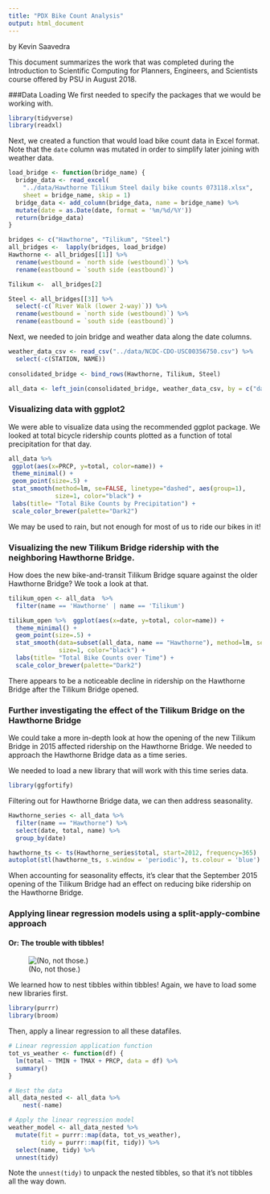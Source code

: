 ```yaml
---
title: "PDX Bike Count Analysis"
output: html_document
---
```

by Kevin Saavedra

This document summarizes the work that was completed during the Introduction to Scientific Computing for Planners, Engineers, and Scientists course offered by 
PSU in August 2018.

###Data Loading
We first needed to specify the packages that we would be working with.

```r
library(tidyverse)
library(readxl)
```

Next, we created a function that would load bike count data in Excel format.
Note that the `date` column was mutated in order to simplify later joining with
weather data.

```r
load_bridge <- function(bridge_name) {
  bridge_data <- read_excel(
    "../data/Hawthorne Tilikum Steel daily bike counts 073118.xlsx",
    sheet = bridge_name, skip = 1)
  bridge_data <- add_column(bridge_data, name = bridge_name) %>%
  mutate(date = as.Date(date, format = '%m/%d/%Y'))
  return(bridge_data)
}

bridges <- c("Hawthorne", "Tilikum", "Steel")
all_bridges <-  lapply(bridges, load_bridge)
Hawthorne <- all_bridges[[1]] %>% 
  rename(westbound = `north side (westbound)`) %>%
  rename(eastbound = `south side (eastbound)`) 

Tilikum <-  all_bridges[2]

Steel <- all_bridges[[3]] %>%
  select(-c(`River Walk (lower 2-way)`)) %>% 
  rename(westbound = `north side (westbound)`) %>%
  rename(eastbound = `south side (eastbound)`) 
```
Next, we needed to join bridge and weather data along the date columns.
```r
weather_data_csv <- read_csv("../data/NCDC-CDO-USC00356750.csv") %>% 
  select(-c(STATION, NAME))
  
consolidated_bridge <- bind_rows(Hawthorne, Tilikum, Steel)

all_data <- left_join(consolidated_bridge, weather_data_csv, by = c("date" = "DATE"))
```

### Visualizing data with ggplot2
We were able to visualize data using the recommended ggplot package. We looked
at total bicycle ridership counts plotted as a function of total precipitation
for that day.

```r
all_data %>%
 ggplot(aes(x=PRCP, y=total, color=name)) + 
 theme_minimal() +
 geom_point(size=.5) +
 stat_smooth(method=lm, se=FALSE, linetype="dashed", aes(group=1), 
             size=1, color="black") +
 labs(title= "Total Bike Counts by Precipitation") +
 scale_color_brewer(palette="Dark2")
```

We may be used to rain, but not enough for most of us to ride our bikes in it!

### Visualizing the new Tilikum Bridge ridership with the neighboring Hawthorne Bridge.

How does the new bike-and-transit Tilikum Bridge square against the older 
Hawthorne Bridge? We took a look at that.

```r
tilikum_open <- all_data  %>%
  filter(name == 'Hawthorne' | name == 'Tilikum')  

tilikum_open %>%  ggplot(aes(x=date, y=total, color=name)) + 
  theme_minimal() +
  geom_point(size=.5) +
  stat_smooth(data=subset(all_data, name == "Hawthorne"), method=lm, se=FALSE, linetype="dashed", aes(group=1), 
              size=1, color="black") +
  labs(title= "Total Bike Counts over Time") +
  scale_color_brewer(palette="Dark2")
```

There appears to be a noticeable decline in ridership on the Hawthorne Bridge
after the Tilikum Bridge opened.

### Further investigating the effect of the Tilikum Bridge on the Hawthorne Bridge

We could take a more in-depth look at how the opening of the new Tilikum Bridge
in 2015 affected ridership on the Hawthorne Bridge. We needed to approach
the Hawthorne Bridge data as a time series.

We needed to load a new library that will work with this time series data.

```r
library(ggfortify)
```

Filtering out for Hawthorne Bridge data, we can then address seasonality.

```r
Hawthorne_series <- all_data %>%
  filter(name == "Hawthorne") %>% 
  select(date, total, name) %>% 
  group_by(date) 

hawthorne_ts <- ts(Hawthorne_series$total, start=2012, frequency=365)
autoplot(stl(hawthorne_ts, s.window = 'periodic'), ts.colour = 'blue')
```

When accounting for seasonality effects, it's clear that the September 2015 opening of the Tilikum Bridge had an effect on reducing bike ridership on the 
Hawthorne Bridge. 

### Applying linear regression models using a split-apply-combine approach
#### Or: The trouble with tibbles!


![(No, not those.)](../data/ST_TroubleWithTribbles.jpg)

We learned how to nest tibbles within tibbles! Again, we have to load some new libraries first.
```r
library(purrr)
library(broom)
```

Then, apply a linear regression to all these datafiles.
```r
# Linear regression application function
tot_vs_weather <- function(df) {
  lm(total ~ TMIN + TMAX + PRCP, data = df) %>% 
  summary()
}

# Nest the data
all_data_nested <- all_data %>% 
    nest(-name)

# Apply the linear regression model
weather_model <- all_data_nested %>% 
  mutate(fit = purrr::map(data, tot_vs_weather),
         tidy = purrr::map(fit, tidy)) %>% 
  select(name, tidy) %>%
  unnest(tidy)
```
Note the `unnest(tidy)` to unpack the nested tibbles, so that it's not tibbles
all the way down.